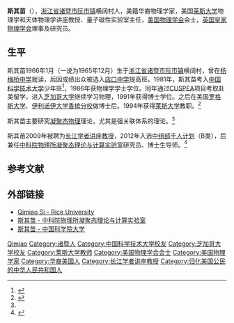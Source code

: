 {{Infobox person
|姓名 = 斯其苗
|图像     = 
|图像说明 = 
|出生日期 = {{Birth year and age|1966|1}}
|出生地   = {{PRC}}[[浙江省|浙江省]][[诸暨市|诸暨市]][[阮市镇|阮市镇]]横阔村
|死亡日期 = 
|死亡地   = 
|国籍     = {{USA}}
|籍贯     = 
|政党     = 
|别名     = 
|知名于   = 
|职业     = [[物理学|物理学]]教授
|母校     = [[中国科学技术大学|中国科学技术大学]]物理系本科<br>[[芝加哥大学|芝加哥大学]]博士
}}
'''斯其苗'''（{{bd|1966年|1月||}}），[[浙江省|浙江省]][[诸暨市|诸暨市]][[阮市镇|阮市镇]]横阔村人，美籍华裔物理学家，美国[[莱斯大学|莱斯大学]]物理学和天体物理学讲座教授、量子磁性实验室主任，[[美国物理学会|美国物理学会]]会士，[[英国皇家物理学会|英国皇家物理学会]]理事及研究员。

==生平==
斯其苗1966年1月（一说为1965年12月）生于[[浙江省|浙江省]][[诸暨市|诸暨市]][[阮市镇|阮市镇]]横阔村，曾在[[杨梅桥中学|杨梅桥中学]]就读，后因成绩出众被选入[[店口中学|店口中学]]提高班。1981年，斯其苗考入[[中国科学技术大学|中国科学技术大学]]少年班<ref>{{cite news|title=少年班学院三校友获斯隆研究奖|url=http://aga.ustc.edu.cn/news/view?id=2050|accessdate=2016-09-01|agency=中国科学技术大学校友总会|date=2014-02-20}}{{Dead link|date=2018年9月 |bot=InternetArchiveBot |fix-attempted=yes }}</ref>，1986年获物理学学士学位。同年通过[[CUSPEA|CUSPEA]]项目考取赴美留学，进入[[芝加哥大学|芝加哥大学]]继续学习物理，1991年获得博士学位。之后在美国[[罗格斯大学|罗格斯大学]]、[[伊利诺伊大学香槟分校|伊利诺伊大学香槟分校]]做博士后。1994年获得[[莱斯大学|莱斯大学]]教职。<ref name=riceu>{{cite web|title=Qimiao Si|url=http://report.rice.edu/sir/faculty.detail?p=4B395792789435C4|website=Faculty Information System|publisher=Rice University|accessdate=2016-09-01|archive-date=2020-07-07|archive-url=https://web.archive.org/web/20200707083128/http://report.rice.edu/sir/faculty.detail?p=4B395792789435C4|dead-url=no}}</ref>

斯其苗主要研究[[凝聚态物理|凝聚态物理]]理论，尤其是强关联体系的理论。<ref name=riceu/>

斯其苗2009年被聘为[[长江学者讲座教授|长江学者讲座教授]]，2012年入选[[中组部|中组部]][[千人计划|千人计划]]（B类），后兼任[[中科院物理所凝聚态理论与计算实验室|中科院物理所凝聚态理论与计算实验室]]研究员、博士生导师。<ref>{{cite web|title=斯其苗|url=http://theory.iphy.ac.cn/chinese/intro/siqimiao.html|website=中科院物理所凝聚态理论与计算实验室|accessdate=2016-09-01|deadurl=yes|archiveurl=https://web.archive.org/web/20150426074027/http://theory.iphy.ac.cn/chinese/intro/siqimiao.html|archivedate=2015-04-26}}</ref>

== 参考文献 ==
{{Reflist|2}}

== 外部链接 ==
* [http://report.rice.edu/sir/faculty.detail?p=4B395792789435C4 Qimiao Si - Rice University] {{Wayback|url=http://report.rice.edu/sir/faculty.detail?p=4B395792789435C4 |date=20200707083128 }} {{en icon}}
* [https://web.archive.org/web/20150426074027/http://theory.iphy.ac.cn/chinese/intro/siqimiao.html 斯其苗 - 中科院物理所凝聚态理论与计算实验室]
* [http://people.ucas.ac.cn/~0021452 斯其苗 - 中国科学院大学] {{Wayback|url=http://people.ucas.ac.cn/~0021452 |date=20200814073447 }}

{{DEFAULTSORT:Si, Qimiao}}
[[Category:斯姓|Qimiao]]
[[Category:诸暨人|Category:诸暨人]]
[[Category:中国科学技术大学校友|Category:中国科学技术大学校友]]
[[Category:芝加哥大学校友|Category:芝加哥大学校友]]
[[Category:莱斯大学教师|Category:莱斯大学教师]]
[[Category:美国物理学会会士|Category:美国物理学会会士]]
[[Category:美国物理学家|Category:美国物理学家]]
[[Category:华裔美国人|Category:华裔美国人]]
[[Category:长江学者讲座教授|Category:长江学者讲座教授]]
[[Category:归化美国公民的中华人民共和国人|Category:归化美国公民的中华人民共和国人]]